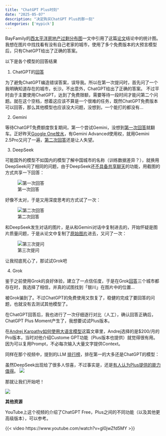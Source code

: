 ```yaml
---
title: "ChatGPT Plus时刻"
date: "2025-05-07"
description: "决定购买ChatGPT Plus的那一刻"
categories: ['mypick']
---
```


BayFamily的[西太平洋房地产过剩分布图](https://mp.weixin.qq.com/s/EDrBIIh5T3n1IkpUKwg49Q)一文中引用了这篇[论文](https://www.nature.com/articles/s41467-025-57217-7#Sec2)结论中的统计图。我想在图片中找找看有没有自己老家的城市，使用了多个免费版本的大预言模型后，只有ChatGPT给出了正确的答案。


以下是各个模型的回答结果

1.  ChatGPT的[回答](https://chatgpt.com/share/681b709f-9460-8010-8a98-9671d6b5585f)

为了避免ChatGPT编造错误答案，误导我。所以在第一次提问时，首先问了一个我明确知道存在的城市，长沙。不出意外，ChatGPT给出了正确的答案。
不过平时由于主要使用ChatGPT，达到了免费限额，需要等待一段时间才能问第二个问题。就在这个空档，想着这应该不算是一个很难的任务，既然ChatGPT免费版本可以回答，那么其他模型也应该没大问题，没想到，一个能打的都没有...

2. Gemini

等待ChatGPT免费额度恢复期间，第一个尝试Gemini，没想到[第一次回答](https://g.co/gemini/share/453ff22e72dc)就翻车。正好昨天[Google One放水](https://www.v2ex.com/t/1129860)，有Gemini Advanced使用权，就用Gemini 2.5Pro又问了一遍，[第二次回答](https://g.co/gemini/share/1db75a65c909)还是让人失望。

3. DeepSeek

可能国外的模型不如国内的模型了解中国城市的名称（训练数据差异？），就换用DeepSeek问了相同的问题，由于DeepSeek还[不具备共享聊天](https://github.com/deepseek-ai/DeepSeek-V3/issues/308#issuecomment-2836132961)的功能，用截图的方式共享一下回答：

![第一次回答](https://image.luozx.org/garden/2025/05/6f2dd9f343c1db2fc5baab982720a614.png)

好像不太对，于是又用深度思考的方式试了一次：

![第二次回答](https://image.luozx.org/garden/2025/05/9618f10485e61a4453040edbd4422481.png)

和DeepSeek发生对话的图片，是从和Gemini对话中复制进去的，开始怀疑是图片质量问题，于是从论文中复制了[原始图片](https://media.springernature.com/full/springer-static/image/art%3A10.1038%2Fs41467-025-57217-7/MediaObjects/41467_2025_57217_Fig2_HTML.png?as=webp)进去，又问了一次：

![第三次提问](https://image.luozx.org/garden/2025/05/7b4fc7a7ddc181ea80add33e43725a78.png)

让我彻底死心了，那试试Grok吧

4. Grok

鉴于之前使用Grok的良好体验，建立了一点信任度，于是在Grok[回答](https://x.com/i/grok/share/wXz2krT01Y9iMCHhSM225QzOX)三个城市都存在时，我选择了相信，并真的试图找到「银川」在图片中的位置...

被Grok骗到了。不过ChatGPT的免费使用又恢复了，稳健的完成了要回答的问题，也就没有去测试其他模型了。


在ChatGPT回答后，我也进行了一次仔细逐行对比（人工），确认回答正确后，ChatGPT Plus Moment产生了，我想要试试Plus版本。

在[Andrej Karpathy如何使用大语言模型](../posts/learn-llms-basics-with-andrej-karpathy.qmd)这篇文章里，Andrej选择的是$200/月的Pro版本，当时对他介绍Custome GPT功能（Plus版本也提供）就觉得很有用。因为可以复用Prompt，不必每次输入大量文字提供Context。

同样在那个视频中，提到的LLM [排行榜](https://scale.com/leaderboard)，排在第一的大多还是ChatGPT的模型：

虽然DeepSeek出现给了很多人惊喜，不过事实是，还是[有人认为Plus提供的能力值得](https://fast.v2ex.com/t/1130195?p=1#reply23)。
![](https://image.luozx.org/garden/2025/05/3e2ce7a571dcffd52293ccde8a7c8ad4.png)


那就让我们开始吧！

![](https://image.luozx.org/garden/2025/05/5200242857b8fc6bebe41186f4f85158.png)

**其他资源**

YouTube上这个视频的介绍了ChatGPT Free，Plus之间的不同功能（以及其他更高级版本），可以参考。

{{< video https://www.youtube.com/watch?v=gl0jwZfd5MY >}}


